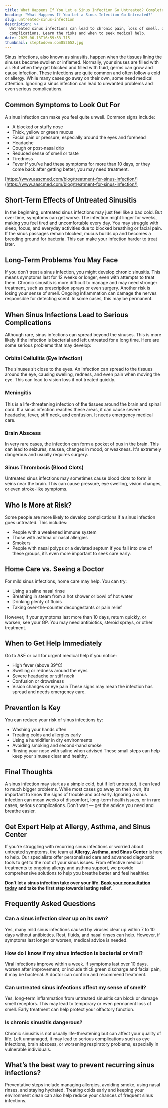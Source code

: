 ```yaml
---
title: What Happens If You Let a Sinus Infection Go Untreated? Complete Guide
heading: "What Happens If You Let a Sinus Infection Go Untreated?"
slug: untreated-sinus-infection
description: >+
  Untreated sinus infections can lead to chronic pain, loss of smell, or serious
  complications. Learn the risks and when to seek medical help.
date: 2025-06-13T16:59:53.715
thumbnail: steptodown.com852652.jpg
---
```

Sinus infections, also known as sinusitis, happen when the tissues lining the sinuses become swollen or inflamed. Normally, your sinuses are filled with air. But when they get blocked and filled with fluid, germs can grow and cause infection. These infections are quite common and often follow a cold or allergy. While many cases go away on their own, some need medical attention. Ignoring a sinus infection can lead to unwanted problems and even serious complications.

## Common Symptoms to Look Out For

A sinus infection can make you feel quite unwell. Common signs include:

- A blocked or stuffy nose
- Thick, yellow or green mucus
- Facial pain or pressure, especially around the eyes and forehead
- Headache
- Cough or post-nasal drip
- Reduced sense of smell or taste
- Tiredness
- Fever
If you’ve had these symptoms for more than 10 days, or they come back after getting better, you may need treatment.

[https://www.aascmed.com/blog/treatment-for-sinus-infection/](https://www.aascmed.com/blog/treatment-for-sinus-infection/)

## Short-Term Effects of Untreated Sinusitis

In the beginning, untreated sinus infections may just feel like a bad cold. But over time, symptoms can get worse. The infection might linger for weeks, making you feel tired and uncomfortable every day. You may struggle with sleep, focus, and everyday activities due to blocked breathing or facial pain. If the sinus passages remain blocked, mucus builds up and becomes a breeding ground for bacteria. This can make your infection harder to treat later.

## Long-Term Problems You May Face

If you don’t treat a sinus infection, you might develop chronic sinusitis. This means symptoms last for 12 weeks or longer, even with attempts to treat them. Chronic sinusitis is more difficult to manage and may need stronger treatment, such as prescription sprays or even surgery. Another risk is losing your sense of smell. Ongoing inflammation can damage the nerves responsible for detecting scent. In some cases, this may be permanent.

## When Sinus Infections Lead to Serious Complications

Although rare, sinus infections can spread beyond the sinuses. This is more likely if the infection is bacterial and left untreated for a long time. Here are some serious problems that may develop:

### Orbital Cellulitis (Eye Infection)

The sinuses sit close to the eyes. An infection can spread to the tissues around the eye, causing swelling, redness, and even pain when moving the eye. This can lead to vision loss if not treated quickly.

### Meningitis

This is a life-threatening infection of the tissues around the brain and spinal cord. If a sinus infection reaches these areas, it can cause severe headache, fever, stiff neck, and confusion. It needs emergency medical care.

### Brain Abscess

In very rare cases, the infection can form a pocket of pus in the brain. This can lead to seizures, nausea, changes in mood, or weakness. It's extremely dangerous and usually requires surgery.

### Sinus Thrombosis (Blood Clots)

Untreated sinus infections may sometimes cause blood clots to form in veins near the brain. This can cause pressure, eye swelling, vision changes, or even stroke-like symptoms.

## Who Is More at Risk?

Some people are more likely to develop complications if a sinus infection goes untreated. This includes:

- People with a weakened immune system
- Those with asthma or nasal allergies
- Smokers
- People with nasal polyps or a deviated septum
If you fall into one of these groups, it’s even more important to seek care early.

## Home Care vs. Seeing a Doctor

For mild sinus infections, home care may help. You can try:

- Using a saline nasal rinse
- Breathing in steam from a hot shower or bowl of hot water
- Drinking plenty of fluids
- Taking over-the-counter decongestants or pain relief

However, if your symptoms last more than 10 days, return quickly, or worsen, see your GP. You may need antibiotics, steroid sprays, or other treatment.

## When to Get Help Immediately

Go to A&E or call for urgent medical help if you notice:

- High fever (above 39°C)
- Swelling or redness around the eyes
- Severe headache or stiff neck
- Confusion or drowsiness
- Vision changes or eye pain
These signs may mean the infection has spread and needs emergency care.

## Prevention Is Key

You can reduce your risk of sinus infections by:

- Washing your hands often
- Treating colds and allergies early
- Using a humidifier in dry environments
- Avoiding smoking and second-hand smoke
- Rinsing your nose with saline when advised
These small steps can help keep your sinuses clear and healthy.

## Final Thoughts

A sinus infection may start as a simple cold, but if left untreated, it can lead to much bigger problems. While most cases go away on their own, it’s important to know the signs of trouble and act early. Ignoring a sinus infection can mean weeks of discomfort, long-term health issues, or in rare cases, serious complications. Don’t wait — get the advice you need and breathe easier.

## Get Expert Help at Allergy, Asthma, and Sinus Center

If you're struggling with recurring sinus infections or worried about untreated symptoms, the team at [**Allergy, Asthma, and Sinus Center**](https://www.aascmed.com/) is here to help. Our specialists offer personalised care and advanced diagnostic tools to get to the root of your sinus issues. From effective medical treatments to ongoing allergy and asthma support, we provide comprehensive solutions to help you breathe better and feel healthier.

**Don’t let a sinus infection take over your life.** [**Book your consultation today**](https://www.aascmed.com/contact/) **and take the first step towards lasting relief.**

## **Frequently Asked Questions**

### Can a sinus infection clear up on its own?

Yes, many mild sinus infections caused by viruses clear up within 7 to 10 days without antibiotics. Rest, fluids, and nasal rinses can help. However, if symptoms last longer or worsen, medical advice is needed.

### How do I know if my sinus infection is bacterial or viral?

Viral infections improve within a week. If symptoms last over 10 days, worsen after improvement, or include thick green discharge and facial pain, it may be bacterial. A doctor can confirm and recommend treatment.

### Can untreated sinus infections affect my sense of smell?

Yes, long-term inflammation from untreated sinusitis can block or damage smell receptors. This may lead to temporary or even permanent loss of smell. Early treatment can help protect your olfactory function.

### Is chronic sinusitis dangerous?

Chronic sinusitis is not usually life-threatening but can affect your quality of life. Left unmanaged, it may lead to serious complications such as eye infections, brain abscess, or worsening respiratory problems, especially in vulnerable individuals.

## What’s the best way to prevent recurring sinus infections?

Preventative steps include managing allergies, avoiding smoke, using nasal rinses, and staying hydrated. Treating colds early and keeping your environment clean can also help reduce your chances of frequent sinus infections.




